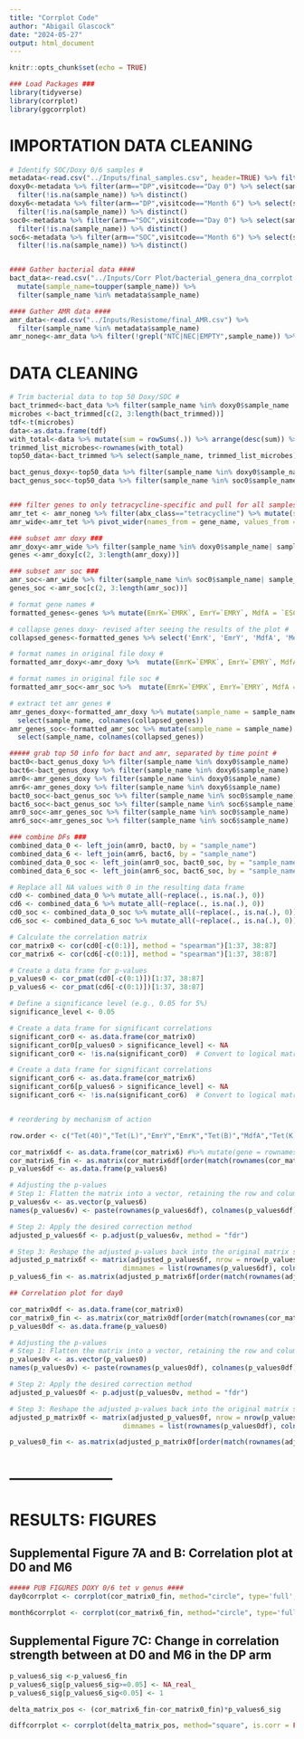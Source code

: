 ```yaml
---
title: "Corrplot Code"
author: "Abigail Glascock"
date: "2024-05-27"
output: html_document
---
```


```r
knitr::opts_chunk$set(echo = TRUE)
```

```r
### Load Packages ###
library(tidyverse)
library(corrplot)
library(ggcorrplot)

```

# IMPORTATION DATA CLEANING

```r
# Identify SOC/Doxy 0/6 samples #
metadata<-read.csv("../Inputs/final_samples.csv", header=TRUE) %>% filter(paired=="Y")
doxy0<-metadata %>% filter(arm=="DP",visitcode=="Day 0") %>% select(sample_name) %>% 
  filter(!is.na(sample_name)) %>% distinct()
doxy6<-metadata %>% filter(arm=="DP",visitcode=="Month 6") %>% select(sample_name) %>% 
  filter(!is.na(sample_name)) %>% distinct()
soc0<-metadata %>% filter(arm=="SOC",visitcode=="Day 0") %>% select(sample_name) %>% 
  filter(!is.na(sample_name)) %>% distinct()
soc6<-metadata %>% filter(arm=="SOC",visitcode=="Month 6") %>% select(sample_name) %>% 
  filter(!is.na(sample_name)) %>% distinct()


#### Gather bacterial data ####
bact_data<-read.csv("../Inputs/Corr Plot/bacterial_genera_dna_corrplot.csv", header=TRUE) %>%
  mutate(sample_name=toupper(sample_name)) %>%
  filter(sample_name %in% metadata$sample_name)

#### Gather AMR data ####
amr_data<-read.csv("../Inputs/Resistome/final_AMR.csv") %>%
  filter(sample_name %in% metadata$sample_name)
amr_noneg<-amr_data %>% filter(!grepl("NTC|NEC|EMPTY",sample_name)) %>% filter(read_coverage_breadth>=5, seq=="DNA")


```

# DATA CLEANING

```r

# Trim bacterial data to top 50 Doxy/SOC #
bact_trimmed<-bact_data %>% filter(sample_name %in% doxy0$sample_name | sample_name %in% doxy6$sample_name | sample_name %in% soc0$sample_name | sample_name %in% soc6$sample_name)
microbes <-bact_trimmed[c(2, 3:length(bact_trimmed))]
tdf<-t(microbes)
data<-as.data.frame(tdf)
with_total<-data %>% mutate(sum = rowSums(.)) %>% arrange(desc(sum)) %>% do(head(., n=50))
trimmed_list_microbes<-rownames(with_total)
top50_data<-bact_trimmed %>% select(sample_name, trimmed_list_microbes)

bact_genus_doxy<-top50_data %>% filter(sample_name %in% doxy0$sample_name | sample_name %in% doxy6$sample_name)
bact_genus_soc<-top50_data %>% filter(sample_name %in% soc0$sample_name | sample_name %in% soc6$sample_name)


### filter genes to only tetracycline-specific and pull for all samples ###
amr_tet <- amr_noneg %>% filter(abx_class=="tetracycline") %>% mutate(sample_name=toupper(sample_name))
amr_wide<-amr_tet %>% pivot_wider(names_from = gene_name, values_from = dpm, id_cols = sample_name, values_fill = 0)

### subset amr doxy ###
amr_doxy<-amr_wide %>% filter(sample_name %in% doxy0$sample_name| sample_name %in% doxy6$sample_name)
genes <-amr_doxy[c(2, 3:length(amr_doxy))]

### subset amr soc ###
amr_soc<-amr_wide %>% filter(sample_name %in% soc0$sample_name| sample_name %in% soc6$sample_name)
genes_soc <-amr_soc[c(2, 3:length(amr_soc))]

# format gene names #
formatted_genes<-genes %>% mutate(EmrK=`EMRK`, EmrY=`EMRY`, MdfA = `ESCHERICHIA COLI MDFA`, MepA=`MEPA`, MexK=`MEXK`, MexL=`MEXL`,`Tet(32)`=`TET(32)`, `Tet(33)`=`TET(33)`, `Tet(37)`=`TET(37)`, `Tet(38)`=`TET(38)`, `Tet(40)`=`TET(40)`, `Tet(44)`=`TET(44)`, `Tet(A)`=`TET(A)`, `TetA(46)`= `TETA(46)`, `TetA(60)`=`TETA(60)`, `TetA(P)` = `TETA(P)`, `Tet(B)`=`TET(B)`, `TetB(46)`= `TETB(46)`, `TetB(P)`= `TETB(P)`, `Tet(D)`=`TET(D)`, `Tet(K)`=`TET(K)`, `Tet(L)`=`TET(L)`,`Tet(M)`=`TET(M)`,`Tet(O)`=`TET(O)`, `Tet(O/32/O)`=`TET(O/32/O)`, `Tet(O/M/O)`=`TET(O/M/O)`,`Tet(O/W)`=`TET(O/W)`, `Tet(O/W/32/O)`=`TET(O/W/32/O)`, `Tet(O/W/O)`=`TET(O/W/O)`, `Tet(Q)`=`TET(Q)`, `Tet(S)`=`TET(S)`, `Tet(T)`=`TET(T)`, `Tet(W)`=`TET(W)`, `Tet(W/32/O)`=`TET(W/32/O)`,`Tet(W/N/W)`=`TET(W/N/W)`, `Tet(X)`=`TET(X)`+ `TET(X1)` + `TET(X3)` + `TET(X4)`+ `TET(X5)`, `Tet(Z)`=`TET(Z)`)

# collapse genes doxy- revised after seeing the results of the plot # 
collapsed_genes<-formatted_genes %>% select('EmrK', 'EmrY', 'MdfA', 'MepA', 'MexK', 'MexL', 'Tet(32)', 'Tet(33)', 'Tet(37)', 'Tet(38)', 'Tet(40)','Tet(44)','Tet(A)', 'TetA(46)', 'TetA(60)', 'TetA(P)', 'Tet(B)', 'TetB(46)', 'TetB(P)', 'Tet(D)', 'Tet(K)', 'Tet(L)', 'Tet(M)', 'Tet(O)', 'Tet(O/32/O)', 'Tet(O/M/O)', 'Tet(O/W)', 'Tet(O/W/32/O)', 'Tet(O/W/O)', 'Tet(Q)', 'Tet(S)', 'Tet(T)', 'Tet(W)', 'Tet(W/32/O)', 'Tet(W/N/W)', 'Tet(X)', 'Tet(Z)')

# format names in original file doxy # 
formatted_amr_doxy<-amr_doxy %>%  mutate(EmrK=`EMRK`, EmrY=`EMRY`, MdfA = `ESCHERICHIA COLI MDFA`, MepA=`MEPA`, MexK=`MEXK`, MexL=`MEXL`,`Tet(32)`=`TET(32)`, `Tet(33)`=`TET(33)`, `Tet(37)`=`TET(37)`, `Tet(38)`=`TET(38)`, `Tet(40)`=`TET(40)`, `Tet(44)`=`TET(44)`, `Tet(A)`=`TET(A)`, `TetA(46)`= `TETA(46)`, `TetA(60)`=`TETA(60)`, `TetA(P)` = `TETA(P)`, `Tet(B)`=`TET(B)`, `TetB(46)`= `TETB(46)`, `TetB(P)`= `TETB(P)`, `Tet(D)`=`TET(D)`, `Tet(K)`=`TET(K)`, `Tet(L)`=`TET(L)`,`Tet(M)`=`TET(M)`,`Tet(O)`=`TET(O)`, `Tet(O/32/O)`=`TET(O/32/O)`, `Tet(O/M/O)`=`TET(O/M/O)`,`Tet(O/W)`=`TET(O/W)`, `Tet(O/W/32/O)`=`TET(O/W/32/O)`, `Tet(O/W/O)`=`TET(O/W/O)`, `Tet(Q)`=`TET(Q)`, `Tet(S)`=`TET(S)`, `Tet(T)`=`TET(T)`, `Tet(W)`=`TET(W)`, `Tet(W/32/O)`=`TET(W/32/O)`,`Tet(W/N/W)`=`TET(W/N/W)`, `Tet(X)`=`TET(X)`+ `TET(X1)` + `TET(X3)` + `TET(X4)`+ `TET(X5)`, `Tet(Z)`=`TET(Z)`)

# format names in original file soc # 
formatted_amr_soc<-amr_soc %>%  mutate(EmrK=`EMRK`, EmrY=`EMRY`, MdfA = `ESCHERICHIA COLI MDFA`, MepA=`MEPA`, MexK=`MEXK`, MexL=`MEXL`,`Tet(32)`=`TET(32)`, `Tet(33)`=`TET(33)`, `Tet(37)`=`TET(37)`, `Tet(38)`=`TET(38)`, `Tet(40)`=`TET(40)`, `Tet(44)`=`TET(44)`, `Tet(A)`=`TET(A)`, `TetA(46)`= `TETA(46)`, `TetA(60)`=`TETA(60)`, `TetA(P)` = `TETA(P)`, `Tet(B)`=`TET(B)`, `TetB(46)`= `TETB(46)`, `TetB(P)`= `TETB(P)`, `Tet(D)`=`TET(D)`, `Tet(K)`=`TET(K)`, `Tet(L)`=`TET(L)`,`Tet(M)`=`TET(M)`,`Tet(O)`=`TET(O)`, `Tet(O/32/O)`=`TET(O/32/O)`, `Tet(O/M/O)`=`TET(O/M/O)`,`Tet(O/W)`=`TET(O/W)`, `Tet(O/W/32/O)`=`TET(O/W/32/O)`, `Tet(O/W/O)`=`TET(O/W/O)`, `Tet(Q)`=`TET(Q)`, `Tet(S)`=`TET(S)`, `Tet(T)`=`TET(T)`, `Tet(W)`=`TET(W)`, `Tet(W/32/O)`=`TET(W/32/O)`,`Tet(W/N/W)`=`TET(W/N/W)`, `Tet(X)`=`TET(X)`+ `TET(X1)` + `TET(X3)` + `TET(X4)`+ `TET(X5)`, `Tet(Z)`=`TET(Z)`)

# extract tet amr genes #
amr_genes_doxy<-formatted_amr_doxy %>% mutate(sample_name = sample_name) %>%
  select(sample_name, colnames(collapsed_genes))
amr_genes_soc<-formatted_amr_soc %>% mutate(sample_name = sample_name) %>%
  select(sample_name, colnames(collapsed_genes))

##### grab top 50 info for bact and amr, separated by time point #
bact0<-bact_genus_doxy %>% filter(sample_name %in% doxy0$sample_name) 
bact6<-bact_genus_doxy %>% filter(sample_name %in% doxy6$sample_name) 
amr0<-amr_genes_doxy %>% filter(sample_name %in% doxy0$sample_name) 
amr6<-amr_genes_doxy %>% filter(sample_name %in% doxy6$sample_name) 
bact0_soc<-bact_genus_soc %>% filter(sample_name %in% soc0$sample_name) 
bact6_soc<-bact_genus_soc %>% filter(sample_name %in% soc6$sample_name) 
amr0_soc<-amr_genes_soc %>% filter(sample_name %in% soc0$sample_name) 
amr6_soc<-amr_genes_soc %>% filter(sample_name %in% soc6$sample_name) 

### combine DFs ###
combined_data_0 <- left_join(amr0, bact0, by = "sample_name")
combined_data_6 <- left_join(amr6, bact6, by = "sample_name")
combined_data_0_soc <- left_join(amr0_soc, bact0_soc, by = "sample_name")
combined_data_6_soc <- left_join(amr6_soc, bact6_soc, by = "sample_name")

# Replace all NA values with 0 in the resulting data frame
cd0 <- combined_data_0 %>% mutate_all(~replace(., is.na(.), 0))
cd6 <- combined_data_6 %>% mutate_all(~replace(., is.na(.), 0))
cd0_soc <- combined_data_0_soc %>% mutate_all(~replace(., is.na(.), 0))
cd6_soc <- combined_data_6_soc %>% mutate_all(~replace(., is.na(.), 0))

# Calculate the correlation matrix
cor_matrix0 <- cor(cd0[-c(0:1)], method = "spearman")[1:37, 38:87]
cor_matrix6 <- cor(cd6[-c(0:1)], method = "spearman")[1:37, 38:87]

# Create a data frame for p-values
p_values0 <- cor_pmat(cd0[-c(0:1)])[1:37, 38:87]
p_values6 <- cor_pmat(cd6[-c(0:1)])[1:37, 38:87]

# Define a significance level (e.g., 0.05 for 5%)
significance_level <- 0.05

# Create a data frame for significant correlations
significant_cor0 <- as.data.frame(cor_matrix0)
significant_cor0[p_values0 > significance_level] <- NA
significant_cor0 <- !is.na(significant_cor0)  # Convert to logical matrix

# Create a data frame for significant correlations
significant_cor6 <- as.data.frame(cor_matrix6)
significant_cor6[p_values6 > significance_level] <- NA
significant_cor6 <- !is.na(significant_cor6)  # Convert to logical matrix


# reordering by mechanism of action

row.order <- c("Tet(40)","Tet(L)","EmrY","EmrK","Tet(B)","MdfA","Tet(K)","Tet(A)","TetA(46)","TetB(46)","TetA(P)","MexK","Tet(33)","MexL","Tet(Z)","TetA(60)","MepA","Tet(38)","Tet(D)","Tet(X)","Tet(37)","Tet(M)","Tet(Q)","Tet(W)","Tet(O/M/O)","Tet(O)","Tet(W/N/W)","Tet(O/W/32/O)","Tet(32)", "Tet(O/32/O)","Tet(W/32/O)","Tet(O/W/O)","Tet(O/W)","Tet(44)","TetB(P)","Tet(T)","Tet(S)")

cor_matrix6df <- as.data.frame(cor_matrix6) #%>% mutate(gene = rownames(.)) %>% mutate(gene = factor(gene, levels=row.order))
cor_matrix6_fin <- as.matrix(cor_matrix6df[order(match(rownames(cor_matrix6df), row.order)), , drop = FALSE])
p_values6df <- as.data.frame(p_values6)

# Adjusting the p-values
# Step 1: Flatten the matrix into a vector, retaining the row and column names
p_values6v <- as.vector(p_values6)
names(p_values6v) <- paste(rownames(p_values6df), colnames(p_values6df), sep = "_")

# Step 2: Apply the desired correction method
adjusted_p_values6f <- p.adjust(p_values6v, method = "fdr")

# Step 3: Reshape the adjusted p-values back into the original matrix structure
adjusted_p_matrix6f <- matrix(adjusted_p_values6f, nrow = nrow(p_values6df),
                            dimnames = list(rownames(p_values6df), colnames(p_values6df)))
p_values6_fin <- as.matrix(adjusted_p_matrix6f[order(match(rownames(adjusted_p_matrix6f), row.order)), , drop = FALSE])

## Correlation plot for day0

cor_matrix0df <- as.data.frame(cor_matrix0) 
cor_matrix0_fin <- as.matrix(cor_matrix0df[order(match(rownames(cor_matrix0df), row.order)), , drop = FALSE])
p_values0df <- as.data.frame(p_values0)

# Adjusting the p-values
# Step 1: Flatten the matrix into a vector, retaining the row and column names
p_values0v <- as.vector(p_values0)
names(p_values0v) <- paste(rownames(p_values0df), colnames(p_values0df), sep = "_")

# Step 2: Apply the desired correction method
adjusted_p_values0f <- p.adjust(p_values0v, method = "fdr")

# Step 3: Reshape the adjusted p-values back into the original matrix structure
adjusted_p_matrix0f <- matrix(adjusted_p_values0f, nrow = nrow(p_values0df),
                            dimnames = list(rownames(p_values0df), colnames(p_values0df)))

p_values0_fin <- as.matrix(adjusted_p_matrix0f[order(match(rownames(adjusted_p_matrix0f), row.order)), , drop = FALSE])

```



# --------------------
# RESULTS: FIGURES

## Supplemental Figure 7A and B: Correlation plot at D0 and M6

```r

##### PUB FIGURES DOXY 0/6 tet v genus #### 
day0corrplot <- corrplot(cor_matrix0_fin, method="circle", type='full', tl.col='black',  p.mat=p_values0_fin, sig.level = c(0.01, 0.05), pch.cex = 0.6, insig = 'label_sig', pch.col = 'grey20', tl.cex = 0.6, col=colorRampPalette(c("#3B9AB2","#EEEEEE","#F21A00"))(200), na.label=" ")

month6corrplot <- corrplot(cor_matrix6_fin, method="circle", type='full', tl.col='black', p.mat=p_values6_fin, sig.level = c(0.01, 0.05), pch.cex = 0.6, insig = 'label_sig', pch.col = 'grey20', tl.cex = 0.6, col=colorRampPalette(c("#3B9AB2","#EEEEEE","#F21A00"))(200), na.label=" ")

```

## Supplemental Figure 7C: Change in correlation strength between at D0 and M6 in the DP arm

```r

p_values6_sig <-p_values6_fin
p_values6_sig[p_values6_sig>=0.05] <- NA_real_
p_values6_sig[p_values6_sig<0.05] <- 1

delta_matrix_pos <- (cor_matrix6_fin-cor_matrix0_fin)*p_values6_sig

diffcorrplot <- corrplot(delta_matrix_pos, method="square", is.corr = FALSE, type='full', tl.col='black', pch.cex = 0.6, insig = 'label_sig', pch.col = 'grey20', tl.cex = 0.6, col=colorRampPalette(c("#3B9AB2","#EEEEEE","#F21A00"))(200), na.label=" ")

```


